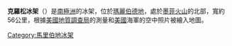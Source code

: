 {{coord|74|57|S|109|30|W|scale:2000000_source:GNIS|display=title}}

'''克羅松冰架'''（{{lang-en|Crosson Ice Shelf}}）是[[南極洲|南極洲]]的冰架，位於[[瑪麗伯德地|瑪麗伯德地]]，處於[[墨菲火山|墨菲火山]]的北部，寬約56公里，根據[[美國地質調查局|美國地質調查局]]的測量和[[美國|美國]]海軍的空中照片被繪入地圖。

{{DEFAULTSORT:Crosson Ice Shelf}}
[[Category:馬里伯地冰架|Category:馬里伯地冰架]]


{{MarieByrdLand-geo-stub}}
